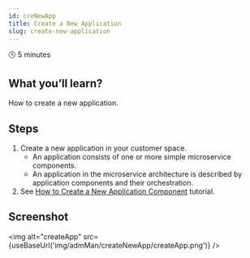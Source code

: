 ```yaml
---
id: creNewApp
title: Create a New Application
slug: create-new-application
---
```



🕓 5 minutes

## What you’ll learn?

How to create a new application. 

## Steps

1. Create a new application in your customer space.
    - An application consists of one or more simple microservice components. 
    - An application in the microservice architecture is described by application components and their orchestration.
2. See [How to Create a New Application Component](https://vitsestak.github.io/code_now/docs/admMan/creNewCom/) tutorial.

## Screenshot

<img alt="createApp" src={useBaseUrl('img/admMan/createNewApp/createApp.png')} />